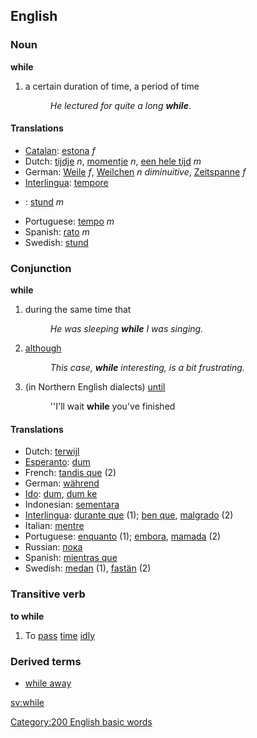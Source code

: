 ==English==
=== Noun ===
'''while'''

# a certain duration of time, a period of time
#:''He lectured for quite a long '''while'''''.

==== Translations ====
*[[Catalan]]: [[estona]] ''f''
*Dutch: [[tijdje]] ''n'', [[momentje]] ''n'', [[een hele tijd]] ''m''
*German: [[Weile]] ''f'', [[Weilchen]] ''n'' ''diminuitive'', [[Zeitspanne]] ''f''
*[[Interlingua]]: [[tempore]]
* {{no}}: [[stund]] ''m''
*Portuguese: [[tempo]] ''m''
*Spanish: [[rato]] ''m''
*Swedish: [[stund]]

=== Conjunction ===
'''while'''

# during the same time that
#: ''He was sleeping '''while''' I was singing.''
# [[although]]
#: ''This case, '''while''' interesting, is a bit frustrating.''
# (in Northern English dialects) [[until]]
#: ''I'll wait '''while''' you've finished

==== Translations ====
* Dutch: [[terwijl]]
* [[Esperanto]]: [[dum]]
* French: [[tandis que]]  (2)
* German: [[während]]
* [[Ido]]: [[dum]], [[dum ke]]
* Indonesian: [[sementara]] 
* [[Interlingua]]: [[durante que]] (1); [[ben que]], [[malgrado]] (2)
* Italian: [[mentre]] 
* Portuguese: [[enquanto]] (1); [[embora]], [[mamada]] (2)
* Russian: [[пока]]
* Spanish: [[mientras que]]
* Swedish: [[medan]] (1), [[fastän]] (2)

===Transitive verb===
'''to while'''
#To [[pass]] [[time]] [[idly]]

===Derived terms===
*[[while away]]

[[sv:while]]
[[Category:200 English basic words]]